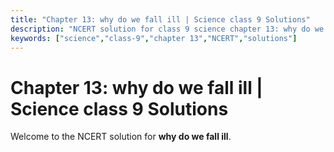 ```yaml
---
title: "Chapter 13: why do we fall ill | Science class 9 Solutions"
description: "NCERT solution for class 9 science chapter 13: why do we fall ill."
keywords: ["science","class-9","chapter 13","NCERT","solutions"]
---
```


# Chapter 13: why do we fall ill | Science class 9 Solutions

Welcome to the NCERT solution for **why do we fall ill**.

